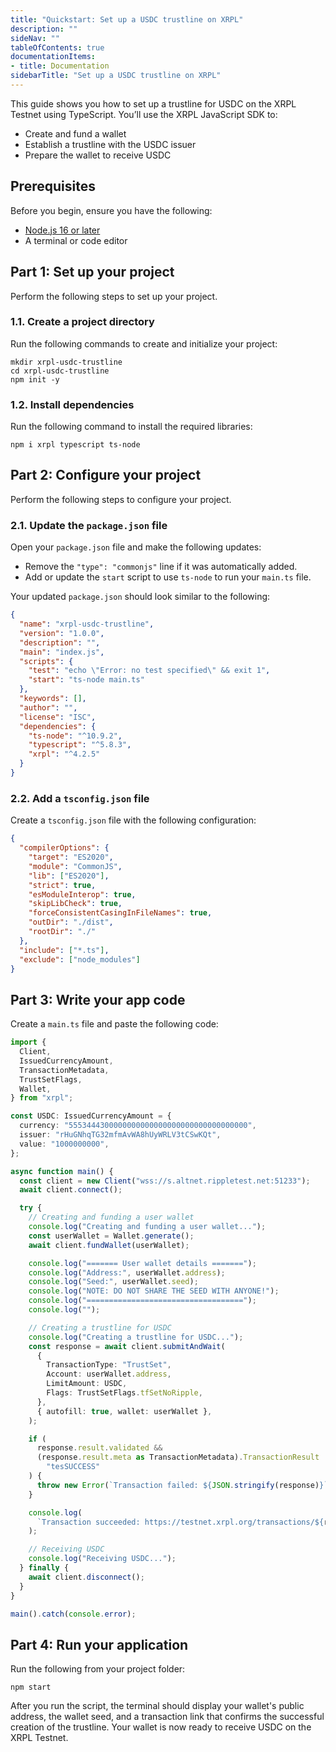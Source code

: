 ```yaml
---
title: "Quickstart: Set up a USDC trustline on XRPL"
description: ""
sideNav: ""
tableOfContents: true
documentationItems: 
- title: Documentation
sidebarTitle: "Set up a USDC trustline on XRPL"
---
```


This guide shows you how to set up a trustline for USDC on the XRPL Testnet
using TypeScript. You’ll use the XRPL JavaScript SDK to:

- Create and fund a wallet
- Establish a trustline with the USDC issuer
- Prepare the wallet to receive USDC

## Prerequisites

Before you begin, ensure you have the following:

- [Node.js 16 or later](https://nodejs.org/)
- A terminal or code editor

## Part 1: Set up your project

Perform the following steps to set up your project.

### 1.1. Create a project directory

Run the following commands to create and initialize your project:

```shell Shell
mkdir xrpl-usdc-trustline
cd xrpl-usdc-trustline
npm init -y
```

### 1.2. Install dependencies

Run the following command to install the required libraries:

```shell Shell
npm i xrpl typescript ts-node
```

## Part 2: Configure your project

Perform the following steps to configure your project.

### 2.1. Update the `package.json` file

Open your `package.json` file and make the following updates:

- Remove the `"type": "commonjs"` line if it was automatically added.
- Add or update the `start` script to use `ts-node` to run your `main.ts` file.

Your updated `package.json` should look similar to the following:

```json package.json
{
  "name": "xrpl-usdc-trustline",
  "version": "1.0.0",
  "description": "",
  "main": "index.js",
  "scripts": {
    "test": "echo \"Error: no test specified\" && exit 1",
    "start": "ts-node main.ts"
  },
  "keywords": [],
  "author": "",
  "license": "ISC",
  "dependencies": {
    "ts-node": "^10.9.2",
    "typescript": "^5.8.3",
    "xrpl": "^4.2.5"
  }
}
```

### 2.2. Add a `tsconfig.json` file

Create a `tsconfig.json` file with the following configuration:

```json tsconfig.json
{
  "compilerOptions": {
    "target": "ES2020",
    "module": "CommonJS",
    "lib": ["ES2020"],
    "strict": true,
    "esModuleInterop": true,
    "skipLibCheck": true,
    "forceConsistentCasingInFileNames": true,
    "outDir": "./dist",
    "rootDir": "./"
  },
  "include": ["*.ts"],
  "exclude": ["node_modules"]
}
```

## Part 3: Write your app code

Create a `main.ts` file and paste the following code:

```ts Typescript
import {
  Client,
  IssuedCurrencyAmount,
  TransactionMetadata,
  TrustSetFlags,
  Wallet,
} from "xrpl";

const USDC: IssuedCurrencyAmount = {
  currency: "5553444300000000000000000000000000000000",
  issuer: "rHuGNhqTG32mfmAvWA8hUyWRLV3tCSwKQt",
  value: "1000000000",
};

async function main() {
  const client = new Client("wss://s.altnet.rippletest.net:51233");
  await client.connect();

  try {
    // Creating and funding a user wallet
    console.log("Creating and funding a user wallet...");
    const userWallet = Wallet.generate();
    await client.fundWallet(userWallet);

    console.log("======= User wallet details =======");
    console.log("Address:", userWallet.address);
    console.log("Seed:", userWallet.seed);
    console.log("NOTE: DO NOT SHARE THE SEED WITH ANYONE!");
    console.log("===================================");
    console.log("");

    // Creating a trustline for USDC
    console.log("Creating a trustline for USDC...");
    const response = await client.submitAndWait(
      {
        TransactionType: "TrustSet",
        Account: userWallet.address,
        LimitAmount: USDC,
        Flags: TrustSetFlags.tfSetNoRipple,
      },
      { autofill: true, wallet: userWallet },
    );

    if (
      response.result.validated &&
      (response.result.meta as TransactionMetadata).TransactionResult !==
        "tesSUCCESS"
    ) {
      throw new Error(`Transaction failed: ${JSON.stringify(response)}`);
    }

    console.log(
      `Transaction succeeded: https://testnet.xrpl.org/transactions/${response.result.hash}`,
    );

    // Receiving USDC
    console.log("Receiving USDC...");
  } finally {
    await client.disconnect();
  }
}

main().catch(console.error);
```

## Part 4: Run your application

Run the following from your project folder:

```shell Shell
npm start
```

After you run the script, the terminal should display your wallet's public
address, the wallet seed, and a transaction link that confirms the successful
creation of the trustline. Your wallet is now ready to receive USDC on the XRPL
Testnet.
